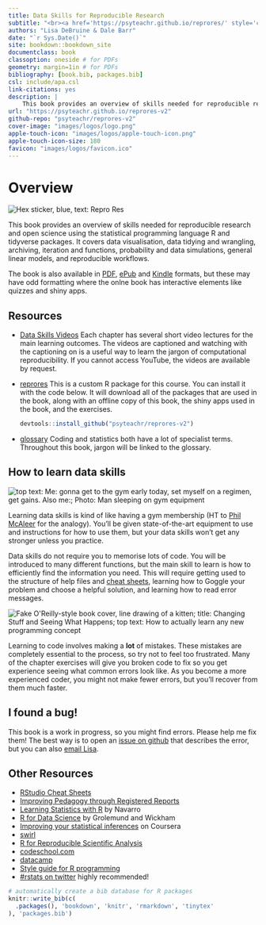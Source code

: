```yaml
--- 
title: Data Skills for Reproducible Research
subtitle: "<br><a href='https://psyteachr.github.io/reprores/' style='color: red;'>Access the most up-to-date version</a><br><a href='https://doi.org/10.5281/zenodo.6527194'><img src='https://zenodo.org/badge/DOI/10.5281/zenodo.6527194.svg' alt='DOI: 10.5281/zenodo.6527194'></a>"
authors: "Lisa DeBruine & Dale Barr"
date: "`r Sys.Date()`"
site: bookdown::bookdown_site
documentclass: book
classoption: oneside # for PDFs
geometry: margin=1in # for PDFs
bibliography: [book.bib, packages.bib]
csl: include/apa.csl
link-citations: yes
description: |
    This book provides an overview of skills needed for reproducible research and open science using the statistical programming language R and tidyverse packages. It covers data visualisation, data tidying and wrangling, archiving, iteration and functions, probability and data simulations, general linear models, and reproducible workflows.
url: "https://psyteachr.github.io/reprores-v2"
github-repo: "psyteachr/reprores-v2"
cover-image: "images/logos/logo.png"
apple-touch-icon: "images/logos/apple-touch-icon.png"
apple-touch-icon-size: 180
favicon: "images/logos/favicon.ico"
---
```


# Overview {-}

<div class="small_right"><img src="images/logos/logo.png" alt="Hex sticker, blue, text: Repro Res" /></div>

This book provides an overview of skills needed for reproducible research and open science using the statistical programming language R and tidyverse packages. It covers data visualisation, data tidying and wrangling, archiving, iteration and functions, probability and data simulations, general linear models, and reproducible workflows.


The book is also available in [PDF](reprores-v2.pdf), [ePub](reprores-v2.epub) and [Kindle](reprores-v2.mobi) formats, but these may have odd formatting where the onlne book has interactive elements like quizzes and shiny apps.


## Resources {-}

* [Data Skills Videos](https://www.youtube.com/playlist?list=PLA2iRWVwbpTKqULIFGBIe4Bg-YounTV1J){target="_blank"}
    Each chapter has several short video lectures for the main learning outcomes. The videos are captioned and watching with the captioning on is a useful way to learn the jargon of computational reproducibility. If you cannot access YouTube, the videos are available by request.

* [reprores](https://github.com/psyteachr/reprores-v2){target="_blank"}
    This is a custom R package for this course. You can install it with the code below. It will download all of the packages that are used in the book, along with an offline copy of this book, the shiny apps used in the book, and the exercises.
    
    ```r
    devtools::install_github("psyteachr/reprores-v2")
    ```

* [glossary](https://psyteachr.github.io/glossary){target="_blank"}
    Coding and statistics both have a lot of specialist terms. Throughout this book, jargon will be linked to the glossary.
    
## How to learn data skills {-}

<div class="left meme"><img src="images/memes/gym_sleep.jpg" 
    alt="top text: Me: gonna get to the gym early today, set myself on a regimen, get gains. Also me:; Photo: Man sleeping on gym equipment" /></div>

Learning data skills is kind of like having a gym membership (HT to [Phil McAleer](https://twitter.com/McAleerP) for the analogy). You'll be given state-of-the-art equipment to use and instructions for how to use them, but your data skills won't get any stronger unless you practice. 

Data skills do not require you to memorise lots of code. You will be introduced to many different functions, but the main skill to learn is how to efficiently find the information you need. This will require getting used to the structure of help files and [cheat sheets](https://www.rstudio.com/resources/cheatsheets/){target="_blank"}, learning how to Goggle your problem and choose a helpful solution, and learning how to read error messages.

<div class="right meme"><img src="images/memes/changing-stuff.jpg" 
     alt="Fake O'Reilly-style book cover, line drawing of a kitten; title: Changing Stuff and Seeing What Happens; top text: How to actually learn any new programming concept" /></a></div>

Learning to code involves making a **lot** of mistakes. These mistakes are completely essential to the process, so try not to feel too frustrated. Many of the chapter exercises will give you broken code to fix so you get experience seeing what common errors look like. As you become a more experienced coder, you might not make fewer errors, but you'll recover from them much faster.

## I found a bug! {-}

This book is a work in progress, so you might find errors. Please help me fix them! The best way is to open an [issue on github](https://github.com/PsyTeachR/reprores-v2/issues){target="_blank"} that describes the error, but you can also [email Lisa](mailto:lisa.debruine@glasgow.ac.uk?subject=reprores).

## Other Resources {-}

- [RStudio Cheat Sheets](https://www.rstudio.com/resources/cheatsheets/) 
- [Improving Pedagogy through Registered Reports](https://psyarxiv.com/q34k8)
- [Learning Statistics with R](https://learningstatisticswithr-bookdown.netlify.com) by Navarro
- [R for Data Science](http://r4ds.had.co.nz) by Grolemund and Wickham
- [Improving your statistical inferences](https://www.coursera.org/learn/statistical-inferences/) on Coursera
- [swirl](http://swirlstats.com)
- [R for Reproducible Scientific Analysis](http://swcarpentry.github.io/r-novice-gapminder/)
- [codeschool.com](http://tryr.codeschool.com)
- [datacamp](https://www.datacamp.com/courses/free-introduction-to-r)
- [Style guide for R programming](http://style.tidyverse.org)
- [#rstats on twitter](https://twitter.com/search?q=%2523rstats) highly recommended!

```r
# automatically create a bib database for R packages
knitr::write_bib(c(
  .packages(), 'bookdown', 'knitr', 'rmarkdown', 'tinytex'
), 'packages.bib')
```